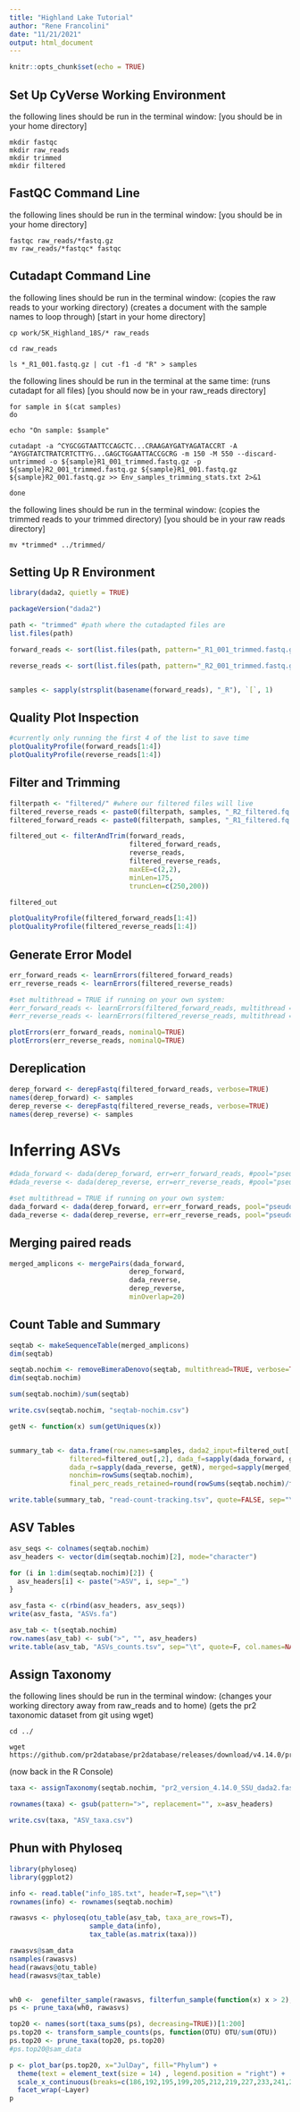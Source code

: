 ---
title: "Highland Lake Tutorial"
author: "Rene Francolini"
date: "11/21/2021"
output: html_document
---

```{r setup, include=FALSE}
knitr::opts_chunk$set(echo = TRUE)
```

## Set Up CyVerse Working Environment

the following lines should be run in the terminal window:
[you should be in your home directory]
```
mkdir fastqc
mkdir raw_reads
mkdir trimmed
mkdir filtered
```

## FastQC Command Line

the following lines should be run in the terminal window:
[you should be in your home directory]
```
fastqc raw_reads/*fastq.gz
mv raw_reads/*fastqc* fastqc
```

## Cutadapt Command Line

the following lines should be run in the terminal window:
(copies the raw reads to your working directory)
(creates a document with the sample names to loop through)
[start in your home directory]

```
cp work/5K_Highland_18S/* raw_reads

cd raw_reads

ls *_R1_001.fastq.gz | cut -f1 -d "R" > samples
```

the following lines should be run in the terminal at the same time:
(runs cutadapt for all files)
[you should now be in your raw_reads directory]

```
for sample in $(cat samples)
do

echo "On sample: $sample"
    
cutadapt -a ^CYGCGGTAATTCCAGCTC...CRAAGAYGATYAGATACCRT -A ^AYGGTATCTRATCRTCTTYG...GAGCTGGAATTACCGCRG -m 150 -M 550 --discard-untrimmed -o ${sample}R1_001_trimmed.fastq.gz -p ${sample}R2_001_trimmed.fastq.gz ${sample}R1_001.fastq.gz ${sample}R2_001.fastq.gz >> Env_samples_trimming_stats.txt 2>&1

done

```

the following lines should be run in the terminal window:
(copies the trimmed reads to your trimmed directory)
[you should be in your raw reads directory]

```
mv *trimmed* ../trimmed/

```


## Setting Up R Environment


``` {R environment, message = FALSE}
library(dada2, quietly = TRUE)

packageVersion("dada2")

```


``` {R filenames}
path <- "trimmed" #path where the cutadapted files are
list.files(path)

forward_reads <- sort(list.files(path, pattern="_R1_001_trimmed.fastq.gz", full.names = TRUE))

reverse_reads <- sort(list.files(path, pattern="_R2_001_trimmed.fastq.gz", full.names = TRUE))


samples <- sapply(strsplit(basename(forward_reads), "_R"), `[`, 1)

```


## Quality Plot Inspection


```{r plotQuality}
#currently only running the first 4 of the list to save time
plotQualityProfile(forward_reads[1:4])
plotQualityProfile(reverse_reads[1:4])
```


## Filter and Trimming


```{r filterNames}
filterpath <- "filtered/" #where our filtered files will live
filtered_reverse_reads <- paste0(filterpath, samples, "_R2_filtered.fq.gz")
filtered_forward_reads <- paste0(filterpath, samples, "_R1_filtered.fq.gz")
```

```{r filterAndTrim}
filtered_out <- filterAndTrim(forward_reads, 
                              filtered_forward_reads,
                              reverse_reads, 
                              filtered_reverse_reads, 
                              maxEE=c(2,2),
                              minLen=175, 
                              truncLen=c(250,200))
```

```{r ViewFiltered}
filtered_out
```

```{r plotQualityFiltered}
plotQualityProfile(filtered_forward_reads[1:4])
plotQualityProfile(filtered_reverse_reads[1:4])
```


## Generate Error Model


```{r errorModel}
err_forward_reads <- learnErrors(filtered_forward_reads)
err_reverse_reads <- learnErrors(filtered_reverse_reads)

#set multithread = TRUE if running on your own system:
#err_forward_reads <- learnErrors(filtered_forward_reads, multithread = TRUE)
#err_reverse_reads <- learnErrors(filtered_reverse_reads, multithread = TRUE)
```

```{r plotErrors}
plotErrors(err_forward_reads, nominalQ=TRUE)
plotErrors(err_reverse_reads, nominalQ=TRUE)
```

## Dereplication

```{r dereplication}
derep_forward <- derepFastq(filtered_forward_reads, verbose=TRUE)
names(derep_forward) <- samples 
derep_reverse <- derepFastq(filtered_reverse_reads, verbose=TRUE)
names(derep_reverse) <- samples
```

# Inferring ASVs

```{r inferASV}
#dada_forward <- dada(derep_forward, err=err_forward_reads, #pool="pseudo")
#dada_reverse <- dada(derep_reverse, err=err_reverse_reads, #pool="pseudo")

#set multithread = TRUE if running on your own system:
dada_forward <- dada(derep_forward, err=err_forward_reads, pool="pseudo", multithread = TRUE)
dada_reverse <- dada(derep_reverse, err=err_reverse_reads, pool="pseudo", multithread = TRUE)
```


## Merging paired reads

```{r merge}
merged_amplicons <- mergePairs(dada_forward, 
                              derep_forward, 
                              dada_reverse,
                              derep_reverse, 
                              minOverlap=20)
```


## Count Table and Summary

```{r seqtab}
seqtab <- makeSequenceTable(merged_amplicons)
dim(seqtab)
```

```{r removeChimeras}
seqtab.nochim <- removeBimeraDenovo(seqtab, multithread=TRUE, verbose=TRUE)
dim(seqtab.nochim)

sum(seqtab.nochim)/sum(seqtab)

write.csv(seqtab.nochim, "seqtab-nochim.csv")
```

```{r readCounts}
getN <- function(x) sum(getUniques(x))


summary_tab <- data.frame(row.names=samples, dada2_input=filtered_out[,1],
               filtered=filtered_out[,2], dada_f=sapply(dada_forward, getN),
               dada_r=sapply(dada_reverse, getN), merged=sapply(merged_amplicons, getN),
               nonchim=rowSums(seqtab.nochim),
               final_perc_reads_retained=round(rowSums(seqtab.nochim)/filtered_out[,1]*100, 1))

write.table(summary_tab, "read-count-tracking.tsv", quote=FALSE, sep="\t", col.names=NA)
```


## ASV Tables

``` {R ASVFastaFile}
asv_seqs <- colnames(seqtab.nochim)
asv_headers <- vector(dim(seqtab.nochim)[2], mode="character")

for (i in 1:dim(seqtab.nochim)[2]) {
  asv_headers[i] <- paste(">ASV", i, sep="_")
}

asv_fasta <- c(rbind(asv_headers, asv_seqs))
write(asv_fasta, "ASVs.fa")
```

``` {R CountTable}
asv_tab <- t(seqtab.nochim)
row.names(asv_tab) <- sub(">", "", asv_headers)
write.table(asv_tab, "ASVs_counts.tsv", sep="\t", quote=F, col.names=NA)
```


## Assign Taxonomy

the following lines should be run in the terminal window:
(changes your working directory away from raw_reads and to home)
(gets the pr2 taxonomic dataset from git using wget)

```
cd ../

wget https://github.com/pr2database/pr2database/releases/download/v4.14.0/pr2_version_4.14.0_SSU_dada2.fasta.gz
```

(now back in the R Console)
``` {R Assign Taxonomy}
taxa <- assignTaxonomy(seqtab.nochim, "pr2_version_4.14.0_SSU_dada2.fasta.gz", multithread=T,minBoot=50)

rownames(taxa) <- gsub(pattern=">", replacement="", x=asv_headers)

write.csv(taxa, "ASV_taxa.csv")
```


## Phun with Phyloseq

``` {R PhyloseqObj}

library(phyloseq)
library(ggplot2)

info <- read.table("info_18S.txt", header=T,sep="\t")
rownames(info) <- rownames(seqtab.nochim)

rawasvs <- phyloseq(otu_table(asv_tab, taxa_are_rows=T), 
                    sample_data(info), 
                    tax_table(as.matrix(taxa)))

rawasvs@sam_data
nsamples(rawasvs)
head(rawavs@otu_table)
head(rawasvs@tax_table)


wh0 <-  genefilter_sample(rawasvs, filterfun_sample(function(x) x > 2), A=2)
ps <- prune_taxa(wh0, rawasvs)

```



``` {R PlotTop20}
top20 <- names(sort(taxa_sums(ps), decreasing=TRUE))[1:200]
ps.top20 <- transform_sample_counts(ps, function(OTU) OTU/sum(OTU))
ps.top20 <- prune_taxa(top20, ps.top20)
#ps.top20@sam_data

p <- plot_bar(ps.top20, x="JulDay", fill="Phylum") +
  theme(text = element_text(size = 14) , legend.position = "right") +
  scale_x_continuous(breaks=c(186,192,195,199,205,212,219,227,233,241,255,268,285))+
  facet_wrap(~Layer)
p
```



